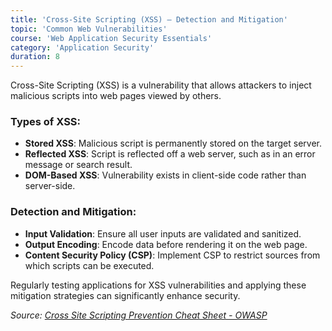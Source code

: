 ```yaml
---
title: 'Cross-Site Scripting (XSS) – Detection and Mitigation'
topic: 'Common Web Vulnerabilities'
course: 'Web Application Security Essentials'
category: 'Application Security'
duration: 8
---
```


<CourseVideo
  title="Understanding and Preventing XSS Attacks"
  src="https://www.youtube.com/embed/z4LhLJnmoZ0"
/>

Cross-Site Scripting (XSS) is a vulnerability that allows attackers to inject malicious scripts into web pages viewed by others.

### Types of XSS:

- **Stored XSS**: Malicious script is permanently stored on the target server.
- **Reflected XSS**: Script is reflected off a web server, such as in an error message or search result.
- **DOM-Based XSS**: Vulnerability exists in client-side code rather than server-side.

### Detection and Mitigation:

- **Input Validation**: Ensure all user inputs are validated and sanitized.
- **Output Encoding**: Encode data before rendering it on the web page.
- **Content Security Policy (CSP)**: Implement CSP to restrict sources from which scripts can be executed.

Regularly testing applications for XSS vulnerabilities and applying these mitigation strategies can significantly enhance security.

_Source: [Cross Site Scripting Prevention Cheat Sheet - OWASP](https://cheatsheetseries.owasp.org/cheatsheets/Cross_Site_Scripting_Prevention_Cheat_Sheet.html)_
